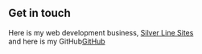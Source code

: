 ## Get in touch 

Here is my web development business, [Silver Line Sites](https://silverlinesites.com)<br />
and here is my GitHub[GitHub](http://github.com/katzcentrality)
